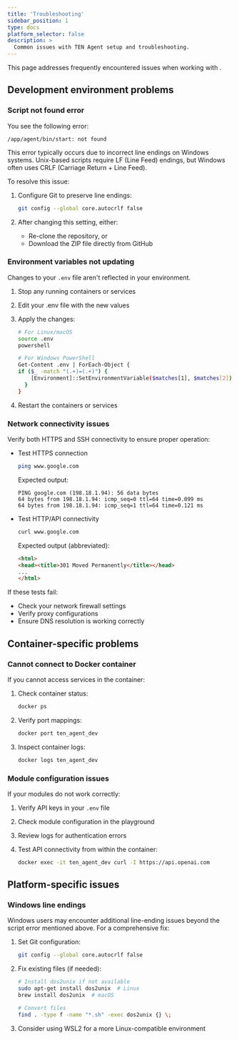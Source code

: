 ```yaml
---
title: 'Troubleshooting'
sidebar_position: 1
type: docs
platform_selector: false
description: >
  Common issues with TEN Agent setup and troubleshooting.
---
```


This page addresses frequently encountered issues when working with <Vpd k="NAME" />.

## Development environment problems

### Script not found error 

You see the following error:

```
/app/agent/bin/start: not found
```

This error typically occurs due to incorrect line endings on Windows systems. Unix-based scripts require LF (Line Feed) endings, but Windows often uses CRLF (Carriage Return + Line Feed).

To resolve this issue:

1. Configure Git to preserve line endings:

    ```bash
    git config --global core.autocrlf false
    ```

2. After changing this setting, either:

    - Re-clone the repository, or
    - Download the ZIP file directly from GitHub

### Environment variables not updating

Changes to your `.env` file aren't reflected in your environment.

1. Stop any running containers or services
1. Edit your .env file with the new values
1. Apply the changes:

    ```bash
    # For Linux/macOS
    source .env  
    powershell
    ```

    ```bash
    # For Windows PowerShell
    Get-Content .env | ForEach-Object {
    if ($_ -match "(.+)=(.+)") {
        [Environment]::SetEnvironmentVariable($matches[1], $matches[2])
      }
    }
    ```

1. Restart the containers or services

### Network connectivity issues

Verify both HTTPS and SSH connectivity to ensure proper operation:

- Test HTTPS connection

    ```bash
    ping www.google.com
    ```

    Expected output:

    ```
    PING google.com (198.18.1.94): 56 data bytes
    64 bytes from 198.18.1.94: icmp_seq=0 ttl=64 time=0.099 ms
    64 bytes from 198.18.1.94: icmp_seq=1 ttl=64 time=0.121 ms
    ```

- Test HTTP/API connectivity

    ```bash
    curl www.google.com
    ```

    Expected output (abbreviated):

    ```html
    <html>
    <head><title>301 Moved Permanently</title></head>
    ...
    </html>
    ```

If these tests fail:

- Check your network firewall settings
- Verify proxy configurations
- Ensure DNS resolution is working correctly

## Container-specific problems

### Cannot connect to Docker container
If you cannot access services in the container:

1. Check container status:
    
    ```bash
    docker ps
    ```

1. Verify port mappings:

    ```bash
    docker port ten_agent_dev
    ```

1. Inspect container logs:

    ```bash
    docker logs ten_agent_dev
    ```

### Module configuration issues

If your modules do not work correctly:

1. Verify API keys in your `.env` file
1. Check module configuration in the playground
1. Review logs for authentication errors
1. Test API connectivity from within the container:

    ```bash
    docker exec -it ten_agent_dev curl -I https://api.openai.com
    ```

## Platform-specific issues

### Windows line endings
Windows users may encounter additional line-ending issues beyond the script error mentioned above.
For a comprehensive fix:

1. Set Git configuration:

    ```bash
    git config --global core.autocrlf false
    ```

2. Fix existing files (if needed):

    ```bash
    # Install dos2unix if not available
    sudo apt-get install dos2unix  # Linux
    brew install dos2unix  # macOS

    # Convert files
    find . -type f -name "*.sh" -exec dos2unix {} \;
    ```

1. Consider using WSL2 for a more Linux-compatible environment
